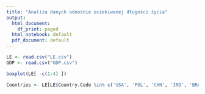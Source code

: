 ```yaml
---
title: "Analiza danych odnośnie oczekiwanej długości życia"
output:
  html_document:
    df_print: paged
  html_notebook: default
  pdf_document: default
---
```


```R
LE <- read.csv("LE.csv")
GDP <- read.csv("GDP.csv")
```


```R
boxplot(LE[ -c(1:4) ])
```

```R
Countries <- LE[LE$Country.Code %in% c('USA', 'POL', 'CHN', 'IND', 'BRA', 'NGA', 'AUS'),]
```